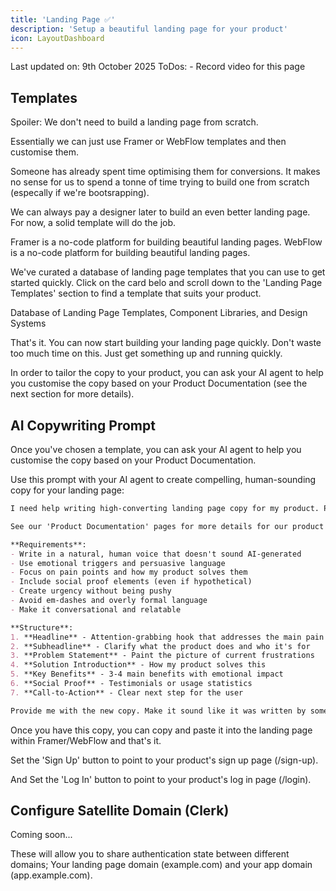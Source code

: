 ```yaml
---
title: 'Landing Page ✅'
description: 'Setup a beautiful landing page for your product'
icon: LayoutDashboard
---
```


<Note>
  Last updated on: 9th October 2025
</Note>


<Callout title="Work in Progress" type="warning">
  ToDos: 
    - Record video for this page
</Callout>

<YouTube id="UqJJktxCY9U" />

## Templates

Spoiler: We don't need to build a landing page from scratch.

Essentially we can just use Framer or WebFlow templates and then customise them.

Someone has already spent time optimising them for conversions. It makes no sense for us to spend a tonne of time trying to build one from scratch (especally if we're bootsrapping).

We can always pay a designer later to build an even better landing page. For now, a solid template will do the job.

<Cards>
  <Card
    title="Framer"
    href="https://www.framer.com/"
  >
    Framer is a no-code platform for building beautiful landing pages.
  </Card>
  <Card
    title="WebFlow"
    href="https://webflow.com/"
  >
    WebFlow is a no-code platform for building beautiful landing pages.
  </Card>
</Cards>

We've curated a database of landing page templates that you can use to get started quickly. Click on the card belo and scroll down to the 'Landing Page Templates' section to find a template that suits your product.

<Cards>
  <Card
    title="Code and Creed - Design Database"
    href="https://design.codeandcreed.tech/"
  >
    Database of Landing Page Templates, Component Libraries, and Design Systems
  </Card>
</Cards>

That's it. You can now start building your landing page quickly. Don't waste too much time on this. Just get something up and running quickly.

In order to tailor the copy to your product, you can ask your AI agent to help you customise the copy based on your Product Documentation (see the next section for more details).

## AI Copywriting Prompt

Once you've chosen a template, you can ask your AI agent to help you customise the copy based on your Product Documentation.

Use this prompt with your AI agent to create compelling, human-sounding copy for your landing page:

```markdown
I need help writing high-converting landing page copy for my product. Please write copy that:

See our 'Product Documentation' pages for more details for our product idea, target audience, core features, and key benefits.

**Requirements**:
- Write in a natural, human voice that doesn't sound AI-generated
- Use emotional triggers and persuasive language
- Focus on pain points and how my product solves them
- Include social proof elements (even if hypothetical)
- Create urgency without being pushy
- Avoid em-dashes and overly formal language
- Make it conversational and relatable

**Structure**:
1. **Headline** - Attention-grabbing hook that addresses the main pain point
2. **Subheadline** - Clarify what the product does and who it's for
3. **Problem Statement** - Paint the picture of current frustrations
4. **Solution Introduction** - How my product solves this
5. **Key Benefits** - 3-4 main benefits with emotional impact
6. **Social Proof** - Testimonials or usage statistics
7. **Call-to-Action** - Clear next step for the user

Provide me with the new copy. Make it sound like it was written by someone who truly understands their struggles.
```

Once you have this copy, you can copy and paste it into the landing page within Framer/WebFlow and that's it. 

Set the 'Sign Up' button to point to your product's sign up page (/sign-up).

And Set the 'Log In' button to point to your product's log in page (/login).

## Configure Satellite Domain (Clerk)

<Note>
  Coming soon...
</Note>

These will allow you to share authentication state between different domains; Your landing page domain (example.com) and your app domain (app.example.com).
